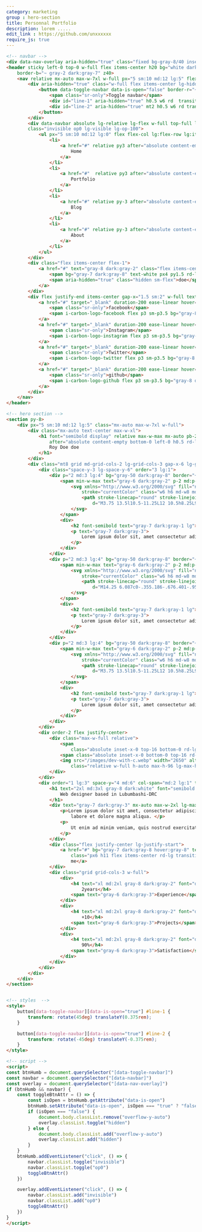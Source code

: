 ```yaml
---
category: marketing
group : hero-section
title: Personnal Portfolio
description: lorem .....
edit_link : https://github.com/unxxxxxx
require_js: true
---
```



```html
<!-- navbar -->
<div data-nav-overlay aria-hidden="true" class="fixed bg-gray-8/40 inset-0 z-30 hidden lg:hidden"></div>
<header sticky left-0 top-0 w-full flex items-center h20 bg="white dark:gray-950" 
    border-b="~ gray-2 dark:gray-7" z40>
    <nav relative mx-auto max-w-7xl w-full px="5 sm:10 md:12 lg:5" flex gap-x-5 justify-between items-center>
        <div aria-hidden="true" class="w-full flex items-center lg-hidden">
            <button data-toggle-navbar data-is-open="false" border-r="~ gray-2 dark:gray-8" outline-none bg-transparent relative py3 pr3>
                <span class="sr-only">Toggle navbar</span>
                <div id="line-1" aria-hidden="true" h0.5 w6 rd  transition duration-300 bg="gray-8 dark:gray-2"></div>
                <div id="line-2" aria-hidden="true" mt2 h0.5 w6 rd transition duration-300 bg="gray-8 dark:gray-2"></div>
            </button>
        </div>
        <div data-navbar absolute lg-relative lg-flex w-full top-full lg-top-0 left-0 bg="white  dark:gray-950 lg:transparent dark:lg:transparent"  border-b="~ gray-2 dark:gray-8 lg:0" ease-linear duration-300 
        class="invisible op0 lg-visible lg-op-100">
            <ul px="5 sm:10 md:12 lg:0" flex flex-col lg:flex-row lg:items-center  py="4 lg:0" gap="y-6 lg:x-5" text="gray-7 dark:gray-3">
                <li>
                    <a href="#" relative py3 after="absolute content-empty bottom-0 left-0 h0.5 rd-lg bg-gray-6 w4">
                        Home
                    </a>
                </li>
                <li>
                    <a href="#"  relative py3 after="absolute content-empty bottom-0 left-0 h0.5 rd-lg bg-transparent w4">
                        Portfolio
                    </a>
                </li>
                <li>
                    <a href="#" relative py-3 after="absolute content-empty bottom-0 left-0 h0.5 rd-lg bg-transparent w4">
                        Blog
                    </a>
                </li>
                <li>
                    <a href="#" relative py-3 after="absolute content-empty bottom-0 left-0 h0.5 rd-lg bg-transparent w4">
                        About
                    </a>
                </li>
            </ul>
        </div>
        <div class="flex items-center flex-1">
            <a href="#" text="gray-8 dark:gray-2" class="flex items-center gap-x-0.5">
                <span bg="gray-7 dark:gray-8" text-white px4 py1.5 rd-lg>R</span>
                <span aria-hidden="true" class="hidden sm-flex">doe</span>
            </a>
        </div>
        <div flex justify-end items-center gap-x="1.5 sm:2" w-full text="gray-7 dark:gray-3">
            <a href="#" target="_blank" duration-200 ease-linear hover="text-gray-8 dark:text-gray-2">
                <span class="sr-only">facebook</span>
                <span i-carbon-logo-facebook flex p3 sm-p3.5 bg="gray-8 dark:gray-2"></span>
            </a>
            <a href="#" target="_blank" duration-200 ease-linear hover="text-gray-8 dark:text-gray-2">
                <span class="sr-only">Instagram</span>
                <span i-carbon-logo-instagram flex p3 sm-p3.5 bg="gray-8 dark:gray-2"></span>
            </a>
            <a href="#" target="_blank" duration-200 ease-linear hover="text-gray-8 dark:text-gray-2">
                <span class="sr-only">Twitter</span>
                <span i-carbon-logo-twitter flex p3 sm-p3.5 bg="gray-8 dark:gray-2"></span>
            </a>
            <a href="#" target="_blank" duration-200 ease-linear hover="text-gray-8 dark:text-gray-2">
                <span class="sr-only">github</span>
                <span i-carbon-logo-github flex p3 sm-p3.5 bg="gray-8 dark:gray-2"></span>
            </a>
        </div>
    </nav>
</header>

<!-- hero section -->
<section py-8>
    <div px="5 sm:10 md:12 lg:5" class="mx-auto max-w-7xl w-full">
        <div class="mx-auto text-center max-w-xl">
            <h1 font="semibold display" relative max-w-max mx-auto pb-2 text="3xl sm:4xl md:5xl gray-7 dark:white"
                after="absolute content-empty bottom-0 left-0 h0.5 rd-lg bg-gray-7 dark:bg-gray-1 w4">
                Roy Doe doe
            </h1>
        </div>
        <div class="mt8 grid md-grid-cols-2 lg-grid-cols-3 gap-x-6 lg-gap-x-14 gap-y-8 md-items-end">
            <div class="space-y-3 lg-space-y-6" order="3 lg:1">
                <div p="2 md:3 lg:4" bg="gray-50 dark:gray-8" border="~ gray-1/80 dark:gray-8/80" flex items-start gap-x-2  rd-lg>
                    <span min-w-max text="gray-6 dark:gray-2" p-2 md:p-3 rd-lg bg="gray-2 dark:gray-7" border="~ gray-1/70 dark:gray-8">
                        <svg xmlns="http://www.w3.org/2000/svg" fill="none" viewBox="0 0 24 24" stroke-width="1.5"
                            stroke="currentColor" class="w6 h6 md-w8 md-h8">
                            <path stroke-linecap="round" stroke-linejoin="round"
                                d="M3.75 13.5l10.5-11.25L12 10.5h8.25L9.75 21.75 12 13.5H3.75z" />
                        </svg>
                    </span>
                    <div>
                        <h2 font-semibold text="gray-7 dark:gray-1 lg">Smart Skills</h2>
                        <p text="gray-7 dark:gray-3">
                            Lorem ipsum dolor sit, amet consectetur adipisicing elit.
                        </p>
                    </div>
                </div>
                <div p="2 md:3 lg:4" bg="gray-50 dark:gray-8" border="~ gray-1/80 dark:gray-8/80" flex items-start gap-x-2  rd-lg>
                    <span min-w-max text="gray-6 dark:gray-2" p-2 md:p-3 rd-lg bg="gray-2 dark:gray-7" border="1 gray-1/70 dark:gray-8">
                        <svg xmlns="http://www.w3.org/2000/svg" fill="none" viewBox="0 0 24 24" stroke-width="1.5"
                            stroke="currentColor" class="w6 h6 md-w8 md-h8">
                            <path stroke-linecap="round" stroke-linejoin="round"
                                d="M14.25 6.087c0-.355.186-.676.401-.959.221-.29.349-.634.349-1.003 0-1.036-1.007-1.875-2.25-1.875s-2.25.84-2.25 1.875c0 .369.128.713.349 1.003.215.283.401.604.401.959v0a.64.64 0 01-.657.643 48.39 48.39 0 01-4.163-.3c.186 1.613.293 3.25.315 4.907a.656.656 0 01-.658.663v0c-.355 0-.676-.186-.959-.401a1.647 1.647 0 00-1.003-.349c-1.036 0-1.875 1.007-1.875 2.25s.84 2.25 1.875 2.25c.369 0 .713-.128 1.003-.349.283-.215.604-.401.959-.401v0c.31 0 .555.26.532.57a48.039 48.039 0 01-.642 5.056c1.518.19 3.058.309 4.616.354a.64.64 0 00.657-.643v0c0-.355-.186-.676-.401-.959a1.647 1.647 0 01-.349-1.003c0-1.035 1.008-1.875 2.25-1.875 1.243 0 2.25.84 2.25 1.875 0 .369-.128.713-.349 1.003-.215.283-.4.604-.4.959v0c0 .333.277.599.61.58a48.1 48.1 0 005.427-.63 48.05 48.05 0 00.582-4.717.532.532 0 00-.533-.57v0c-.355 0-.676.186-.959.401-.29.221-.634.349-1.003.349-1.035 0-1.875-1.007-1.875-2.25s.84-2.25 1.875-2.25c.37 0 .713.128 1.003.349.283.215.604.401.96.401v0a.656.656 0 00.658-.663 48.422 48.422 0 00-.37-5.36c-1.886.342-3.81.574-5.766.689a.578.578 0 01-.61-.58v0z" />
                        </svg>
                    </span>
                    <div>
                        <h2 font-semibold text="gray-7 dark:gray-1 lg">Smart Skills</h2>
                        <p text="gray-7 dark:gray-3">
                            Lorem ipsum dolor sit, amet consectetur adipisicing elit.
                        </p>
                    </div>
                </div>
                <div p="2 md:3 lg:4" bg="gray-50 dark:gray-8" border="~ gray-1/80 dark:gray-8/80" flex items-start gap-x-2  rd-lg>
                    <span min-w-max text="gray-6 dark:gray-2" p-2 md:p-3 rd-lg bg="gray-2 dark:gray-7" border="1 gray-1/70 dark:gray-8">
                        <svg xmlns="http://www.w3.org/2000/svg" fill="none" viewBox="0 0 24 24" stroke-width="1.5"
                            stroke="currentColor" class="w6 h6 md-w8 md-h8">
                            <path stroke-linecap="round" stroke-linejoin="round"
                                d="M3.75 13.5l10.5-11.25L12 10.5h8.25L9.75 21.75 12 13.5H3.75z" />
                        </svg>
                    </span>
                    <div>
                        <h2 font-semibold text="gray-7 dark:gray-1 lg">Smart Skills</h2>
                        <p text="gray-7 dark:gray-3">
                            Lorem ipsum dolor sit, amet consectetur adipisicing elit.
                        </p>
                    </div>
                </div>
            </div>
            <div order-2 flex justify-center>
                <div class="max-w-full relative">
                    <span
                        class="absolute inset-x-0 top-16 bottom-0 rd-lg scale-[1.04]  bg-gradient-to-b from-gray-2 dark-from-gray-8"></span>
                    <span class="absolute inset-x-0 bottom-0 top-16 rd-lg bg-gray-1 dark:bg-gray-9"></span>
                    <img src="/images/dev-with-c.webp" width="2650" alt="prettywoman"
                        class="relative w-full h-auto max-h-96 lg-max-h-[26rem]">
                </div>
            </div>
            <div order="1 lg:3" space-y="4 md:6" col-span="md:2 lg:1" text="center lg:left" w-full max-w-3xl lg-max-w-none mx-auto>
                <h1 text="2xl md:3xl gray-8 dark:white" font="semibold display">
                    Web designer based in Lubumbashi-DRC
                </h1>
                <div text="gray-7 dark:gray-3" mx-auto max-w-2xl lg-max-w-none space-y-3>
                    <p>Lorem ipsum dolor sit amet, consectetur adipiscing elit, sed do eiusmod tempor incididunt ut
                        labore et dolore magna aliqua. </p>
                    <p>
                        Ut enim ad minim veniam, quis nostrud exercitation ullamco laboris nisi
                    </p>
                </div>
                <div class="flex justify-center lg-justify-start">
                    <a href="#" bg="gray-7 dark:gray-8 hover:gray-8" text="white sm"
                        class="px6 h11 flex items-center rd-lg transition ease-linear">Hire
                        me</a>
                </div>
                <div class="grid grid-cols-3 w-full">
                    <div>
                        <h4 text="xl md:2xl gray-8 dark:gray-2" font="display semibold">
                            2years</h4>
                        <span text="gray-6 dark:gray-3">Experience</span>
                    </div>
                    <div>
                        <h4 text="xl md:2xl gray-8 dark:gray-2" font="display semibold">
                            +10</h4>
                        <span text="gray-6 dark:gray-3">Projects</span>
                    </div>
                    <div>
                        <h4 text="xl md:2xl gray-8 dark:gray-2" font="display semibold">
                            90%</h4>
                        <span text="gray-6 dark:gray-3">Satisfaction</span>
                    </div>
                </div>
            </div>
        </div>
    </div>
</section>


<!-- styles  -->
<style>
    button[data-toggle-navbar][data-is-open="true"] #line-1 {
        transform: rotate(45deg) translateY(0.375rem);
    }

    button[data-toggle-navbar][data-is-open="true"] #line-2 {
        transform: rotate(-45deg) translateY(-0.375rem);
    }
</style>

<!-- script -->
<script>
const btnHumb = document.querySelector("[data-toggle-navbar]")
const navbar = document.querySelector("[data-navbar]")
const overlay = document.querySelector("[data-nav-overlay]")
if (btnHumb && navbar) {
    const toggleBtnAttr = () => {
        const isOpen = btnHumb.getAttribute("data-is-open")
        btnHumb.setAttribute("data-is-open", isOpen === "true" ? "false" : "true")
        if (isOpen === "false") {
            document.body.classList.remove("overflow-y-auto")
            overlay.classList.toggle("hidden")
        } else {
            document.body.classList.add("overflow-y-auto")
            overlay.classList.add("hidden")
        }
    }
    btnHumb.addEventListener("click", () => {
        navbar.classList.toggle("invisible")
        navbar.classList.toggle("op0")
        toggleBtnAttr()
    })

    overlay.addEventListener("click", () => {
        navbar.classList.add("invisible")
        navbar.classList.add("op0")
        toggleBtnAttr()
    })
}
</script>
```